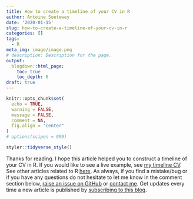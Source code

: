 ```yaml
---
title: How to create a timeline of your CV in R
author: Antoine Soetewey
date: '2020-01-15'
slug: how-to-create-a-timeline-of-your-cv-in-r
categories: []
tags:
  - R
meta_img: image/image.png
# description: Description for the page.
output:
  blogdown::html_page:
    toc: true
    toc_depth: 6
draft: true
---
```


```r
knitr::opts_chunk$set(
  echo = TRUE,
  warning = FALSE,
  message = FALSE,
  comment = NA,
  fig.align = "center"
)
# options(scipen = 999)

styler::tidyverse_style()
```

Thanks for reading. I hope this article helped you to construct a timeline of your CV in R. If you would like to see a live example, see <a href="https://www.antoinesoetewey.com/files/CV_timeline_antoinesoetewey.html" target="_blank" rel="noopener">my timeline CV</a>. See other articles related to R [here](/tags/r/). As always, if you find a mistake/bug or if you have any questions do not hesitate to let me know in the comment section below, <a href="https://github.com/AntoineSoetewey/statsandr/issues" target="_blank" rel="noopener">raise an issue on GitHub</a> or [contact me](/contact/). Get updates every time a new article is published by [subscribing to this blog](/subscribe/).